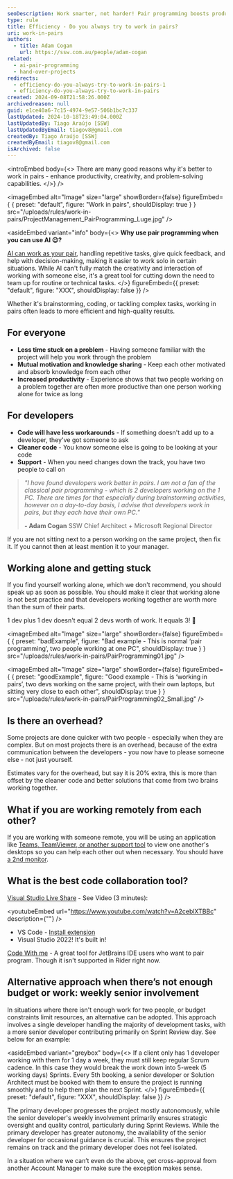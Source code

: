 ```yaml
---
seoDescription: Work smarter, not harder! Pair programming boosts productivity and code quality. 2 heads are better than one, especially when working on complex projects. Reduce problem-solving time, stay motivated, and learn from each other's expertise.
type: rule
title: Efficiency - Do you always try to work in pairs?
uri: work-in-pairs
authors:
  - title: Adam Cogan
    url: https://ssw.com.au/people/adam-cogan
related:
  - ai-pair-programming
  - hand-over-projects
redirects:
  - efficiency-do-you-always-try-to-work-in-pairs-1
  - efficiency-do-you-always-try-to-work-in-pairs
created: 2024-09-08T21:58:26.000Z
archivedreason: null
guid: e1ce40a6-7c15-4974-9e57-506b1bc7c337
lastUpdated: 2024-10-18T23:49:04.000Z
lastUpdatedBy: Tiago Araújo [SSW]
lastUpdatedByEmail: tiagov8@gmail.com
createdBy: Tiago Araújo [SSW]
createdByEmail: tiagov8@gmail.com
isArchived: false
---
```


<introEmbed
  body={<>
There are many good reasons why it's better to work in pairs - enhance productivity, creativity, and problem-solving capabilities.
  </>}
/>

<imageEmbed
  alt="Image"
  size="large"
  showBorder={false}
  figureEmbed={ {
    preset: "default",
    figure: "Work in pairs",
    shouldDisplay: true
  } }
  src="/uploads/rules/work-in-pairs/ProjectManagement_PairProgramming_Luge.jpg"
/>

<asideEmbed
  variant="info"
  body={<>
    **Why use pair programming when you can use AI 😉?**

[AI can work as your pair](/ai-pair-programming), handling repetitive tasks, give quick feedback, and help with decision-making, making it easier to work solo in certain situations. While AI can't fully match the creativity and interaction of working with someone else, it's a great tool for cutting down the need to team up for routine or technical tasks.
  </>}
  figureEmbed={{
    preset: "default",
    figure: "XXX",
    shouldDisplay: false
  }}
/>

Whether it's brainstorming, coding, or tackling complex tasks, working in pairs often leads to more efficient and high-quality results.

## For everyone

* **Less time stuck on a problem** - Having someone familiar with the project will help you work through the problem
* **Mutual motivation and knowledge sharing** - Keep each other motivated and absorb knowledge from each other
* **Increased productivity** - Experience shows that two people working on a problem together are often more productive than one person working alone for twice as long

## For developers

* **Code will have less workarounds** - If something doesn't add up to a developer, they've got someone to ask
* **Cleaner code** - You know someone else is going to be looking at your code
* **Support** - When you need changes down the track, you have two people to call on

> _"I have found developers work better in pairs. I am not a fan of the classical pair programming - which is 2 developers working on the 1 PC. There are times for that especially during brainstorming activities, however on a day-to-day basis, I advise that developers work in pairs, but they each have their own PC."_
>
> **\- Adam Cogan**
> SSW Chief Architect + Microsoft Regional Director

If you are not sitting next to a person working on the same project, then fix it. If you cannot then at least mention it to your manager.

## Working alone and getting stuck

If you find yourself working alone, which we don't recommend, you should speak up as soon as possible. You should make it clear that working alone is not best practice and that developers working together are worth more than the sum of their parts.

1 dev plus 1 dev doesn't equal 2 devs worth of work. It equals 3! 🎉

<imageEmbed
  alt="Image"
  size="large"
  showBorder={false}
  figureEmbed={ {
    preset: "badExample",
    figure: "Bad example - This is normal ‘pair programming’, two people working at one PC",
    shouldDisplay: true
  } }
  src="/uploads/rules/work-in-pairs/PairProgramming01.jpg"
/>

<imageEmbed
  alt="Image"
  size="large"
  showBorder={false}
  figureEmbed={ {
    preset: "goodExample",
    figure: "Good example - This is ‘working in pairs’, two devs working on the same project, with their own laptops, but sitting very close to each other",
    shouldDisplay: true
  } }
  src="/uploads/rules/work-in-pairs/PairProgramming02_Small.jpg"
/>

## Is there an overhead?

Some projects are done quicker with two people - especially when they are complex. But on most projects there is an overhead, because of the extra communication between the developers - you now have to please someone else - not just yourself.

Estimates vary for the overhead, but say it is 20% extra, this is more than offset by the cleaner code and better solutions that come from two brains working together.

## What if you are working remotely from each other?

If you are working with someone remote, you will be using an application like [Teams, TeamViewer, or another support tool](/do-you-know-the-best-way-to-give-the-best-customer-support) to view one another's desktops so you can help each other out when necessary. You should have [a 2nd monitor](/efficiency-do-you-use-two-monitors).

## What is the best code collaboration tool?

[Visual Studio Live Share](https://visualstudio.microsoft.com/services/live-share/) - See Video (3 minutes):

<youtubeEmbed url="https://www.youtube.com/watch?v=A2ceblXTBBc" description={""} />

* VS Code - [Install extension](https://marketplace.visualstudio.com/items?itemName=MS-vsliveshare.vsliveshare)
* Visual Studio 2022! It's built in!

[Code With me](https://www.jetbrains.com/code-with-me/) - A great tool for JetBrains IDE users who want to pair program. Though it isn't supported in Rider right now.

## Alternative approach when there’s not enough budget or work: weekly senior involvement

In situations where there isn't enough work for two people, or budget constraints limit resources, an alternative can be adopted. This approach involves a single developer handling the majority of development tasks, with a more senior developer contributing primarily on Sprint Review day. See below for an example:

<asideEmbed
  variant="greybox"
  body={<>
    If a client only has 1 developer working with them for 1 day a week, they must still keep regular Scrum cadence. In this case they would break the work down into 5-week (5 working days) Sprints. Every 5th booking, a senior developer or Solution Architect must be booked with them to ensure the project is running smoothly and to help them plan the next Sprint.
  </>}
  figureEmbed={{
    preset: "default",
    figure: "XXX",
    shouldDisplay: false
  }}
/>

The primary developer progresses the project mostly autonomously, while the senior developer's weekly involvement primarily ensures strategic oversight and quality control, particularly during Sprint Reviews. While the primary developer has greater autonomy, the availability of the senior developer for occasional guidance is crucial. This ensures the project remains on track and the primary developer does not feel isolated.

In a situation where we can’t even do the above, get cross-approval from another Account Manager to make sure the exception makes sense.

